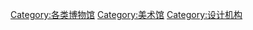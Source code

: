{{Commonscat|Design museums}}
{{catmore}}

[[Category:各类博物馆|Category:各类博物馆]]
[[Category:美术馆|Category:美术馆]]
[[Category:设计机构|Category:设计机构]]